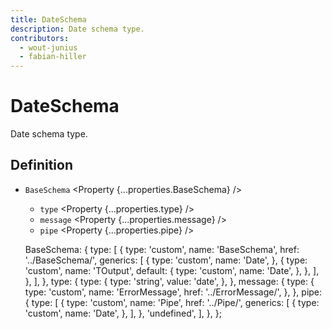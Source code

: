 ```yaml
---
title: DateSchema
description: Date schema type.
contributors:
  - wout-junius
  - fabian-hiller
---
```



# DateSchema

Date schema type.

## Definition

- `BaseSchema` <Property {...properties.BaseSchema} />
  - `type` <Property {...properties.type} />
  - `message` <Property {...properties.message} />
  - `pipe` <Property {...properties.pipe} />

  BaseSchema: {
    type: [
      {
        type: 'custom',
        name: 'BaseSchema',
        href: '../BaseSchema/',
        generics: [
          {
            type: 'custom',
            name: 'Date',
          },
          {
            type: 'custom',
            name: 'TOutput',
            default: {
              type: 'custom',
              name: 'Date',
            },
          },
        ],
      },
    ],
  },
  type: {
    type: {
      type: 'string',
      value: 'date',
    },
  },
  message: {
    type: {
      type: 'custom',
      name: 'ErrorMessage',
      href: '../ErrorMessage/',
    },
  },
  pipe: {
    type: [
      {
        type: 'custom',
        name: 'Pipe',
        href: '../Pipe/',
        generics: [
          {
            type: 'custom',
            name: 'Date',
          },
        ],
      },
      'undefined',
    ],
  },
};

